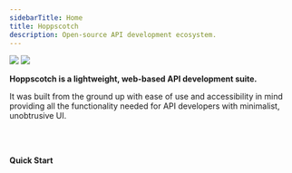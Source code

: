 ```yaml
---
sidebarTitle: Home
title: Hoppscotch
description: Open-source API development ecosystem.
---
```



<img className="block dark:hidden" src="/images/hero-light.png" />
<img className="hidden dark:block" src="/images/hero-dark.png" />

**Hoppscotch is a lightweight, web-based API development suite.**

It was built from the ground up with ease of use and accessibility in mind providing all the functionality needed for API developers with minimalist, unobtrusive UI.

<PrimaryButton label="Get started" href="/documentation/getting-started/introduction" />

<br />
<br />

**Quick Start**

<CardGroup>
  <HeroCard
    imgLight="/images/hoppscotch-cloud-light.png"
    imgDark="/images/hoppscotch-cloud-dark.png"
    title="Hoppscotch Cloud"
    description="Everything you need to get started with Hoppscotch, hosted by us."
    href="https://hoppscotch.io"
  />
  <HeroCard
    imgLight="/images/hoppscotch-self-host-light.png"
    imgDark="/images/hoppscotch-self-host-dark.png"
    title="Hoppscotch Self-Host"
    description="Deploy your own instance of Hoppscotch on your own infrastructure."
    href="/documentation/self-host/getting-started"
  />
</CardGroup>
